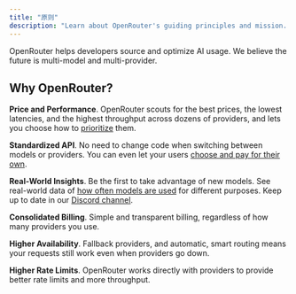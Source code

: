 ```yaml
---
title: "原则"
description: "Learn about OpenRouter's guiding principles and mission. Understand our commitment to price optimization, standardized APIs, and high availability in AI model deployment."
---
```


OpenRouter helps developers source and optimize AI usage. We believe the future is multi-model and multi-provider.

## Why OpenRouter?

**Price and Performance**. OpenRouter scouts for the best prices, the lowest latencies, and the highest throughput across dozens of providers, and lets you choose how to [prioritize](/docs/features/provider-routing) them.

**Standardized API**. No need to change code when switching between models or providers. You can even let your users [choose and pay for their own](/docs/use-cases/oauth-pkce).

**Real-World Insights**. Be the first to take advantage of new models. See real-world data of [how often models are used](https://openrouter.ai/rankings) for different purposes. Keep up to date in our [Discord channel](https://discord.com/channels/1091220969173028894/1094454198688546826).

**Consolidated Billing**. Simple and transparent billing, regardless of how many providers you use.

**Higher Availability**. Fallback providers, and automatic, smart routing means your requests still work even when providers go down.

**Higher Rate Limits**. OpenRouter works directly with providers to provide better rate limits and more throughput.